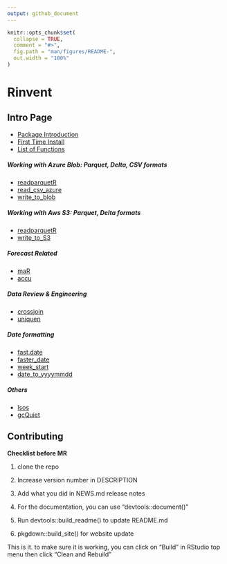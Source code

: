 ```yaml
---
output: github_document
---
```


<!-- README.md is generated from README.Rmd. Please edit README.Rmd file -->

```r
knitr::opts_chunk$set(
  collapse = TRUE,
  comment = "#>",
  fig.path = "man/figures/README-",
  out.width = "100%"
)
```

# Rinvent

## Intro Page
-   [Package Introduction](https://mkparkin.github.io/Rinvent/)
-   [First Time Install](https://mkparkin.github.io/Rinvent/articles/installation.html)
-   [List of Functions](https://mkparkin.github.io/Rinvent/reference/index.html)


##### Working with Azure Blob: Parquet, Delta, CSV formats
-   [readparquetR](https://mkparkin.github.io/Rinvent/reference/readparquetR.html)
-   [read_csv_azure](https://mkparkin.github.io/Rinvent/reference/read_csv_azure.html)
-   [write_to_blob](https://mkparkin.github.io/Rinvent/reference/write_to_blob.html)

##### Working with Aws S3: Parquet, Delta formats
-   [readparquetR](https://mkparkin.github.io/Rinvent/reference/readparquetR.html)
-   [write_to_S3](https://mkparkin.github.io/Rinvent/reference/write_to_S3.html)

##### Forecast Related
-   [maR](https://mkparkin.github.io/Rinvent/reference/maR.html)
-   [accu](https://mkparkin.github.io/Rinvent/reference/accu.html)

##### Data Review & Engineering
-   [crossjoin](https://mkparkin.github.io/Rinvent/reference/crossjoin.html)
-   [uniquen](https://mkparkin.github.io/Rinvent/reference/uniquen.html)

##### Date formatting
-   [fast.date](https://mkparkin.github.io/Rinvent/reference/fast.date.html)
-   [faster_date](https://mkparkin.github.io/Rinvent/reference/faster_date.html)
-   [week_start](https://mkparkin.github.io/Rinvent/reference/week_start.html)
-   [date_to_yyyymmdd](https://mkparkin.github.io/Rinvent/reference/date_to_yyyymmdd.html)

##### Others
-  [lsos](https://mkparkin.github.io/Rinvent/reference/lsos.html)
-  [gcQuiet](https://mkparkin.github.io/Rinvent/reference/gcQuite.html)


## Contributing

**Checklist before MR**

1.  clone the repo

2.  Increase version number in DESCRIPTION

3.  Add what you did in NEWS.md release notes

4.  For the documentation, you can use "devtools::document()"

5.  Run devtools::build_readme()  to update README.md

6.  pkgdown::build_site() for website update

This is it. to make sure it is working, you can click on "Build" in RStudio top menu then click "Clean and Rebuild"
